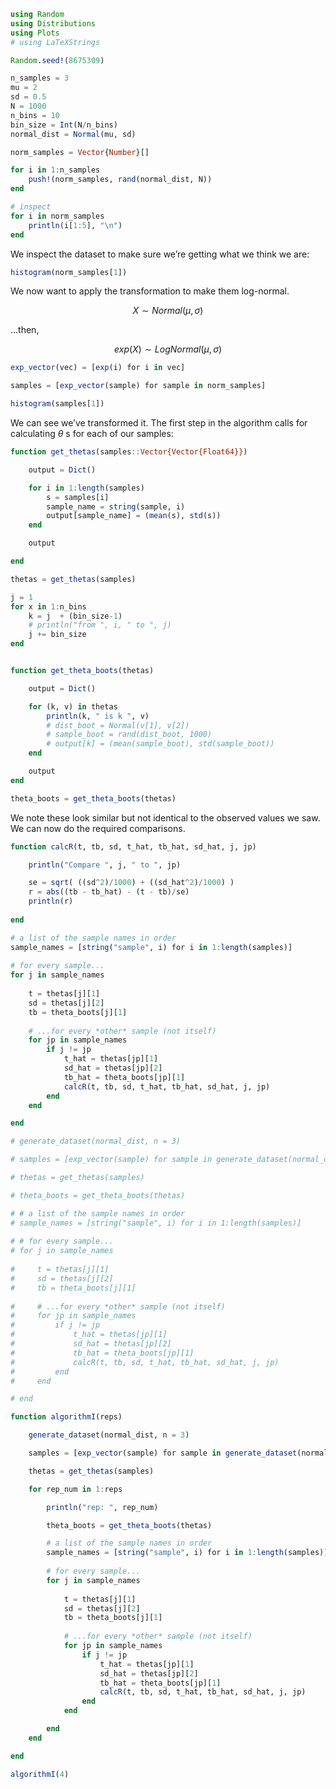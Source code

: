 
```julia

using Random
using Distributions
using Plots
# using LaTeXStrings
```

```julia

Random.seed!(8675309)

n_samples = 3
mu = 2
sd = 0.5
N = 1000
n_bins = 10 
bin_size = Int(N/n_bins)
normal_dist = Normal(mu, sd)
```


```julia

norm_samples = Vector{Number}[]

for i in 1:n_samples
    push!(norm_samples, rand(normal_dist, N))
end

# inspect
for i in norm_samples
    println(i[1:5], "\n")
end
```


We inspect the dataset to make sure we're getting what we think we are:

```julia
histogram(norm_samples[1])
```

We now want to apply the transformation to make them log-normal.

$$
X \sim Normal(\mu, \sigma)
$$

...then,

$$
exp(X) \sim LogNormal(\mu,\sigma)
$$


```julia

exp_vector(vec) = [exp(i) for i in vec]

samples = [exp_vector(sample) for sample in norm_samples]

histogram(samples[1])
```


We can see we've transformed it. The first step in the algorithm calls for calculating $\theta$ s for each of our samples:





```julia


function get_thetas(samples::Vector{Vector{Float64}})

    output = Dict()

    for i in 1:length(samples)
        s = samples[i]
        sample_name = string(sample, i)
        output[sample_name] = (mean(s), std(s))
    end

    output

end

thetas = get_thetas(samples)
```


```julia



j = 1
for x in 1:n_bins
    k = j  + (bin_size-1)
    # println("from ", i, " to ", j)
    j += bin_size
end
```


```julia

```

```julia

function get_theta_boots(thetas)

    output = Dict()

    for (k, v) in thetas
        println(k, " is k ", v)
        # dist_boot = Normal(v[1], v[2])
        # sample_boot = rand(dist_boot, 1000)
        # output[k] = (mean(sample_boot), std(sample_boot))
    end

    output
end

theta_boots = get_theta_boots(thetas)
```

We note these look similar but not identical to the observed values we saw. We can now do the required comparisons.

```julia

function calcR(t, tb, sd, t_hat, tb_hat, sd_hat, j, jp)

    println("Compare ", j, " to ", jp)

    se = sqrt( ((sd^2)/1000) + ((sd_hat^2)/1000) )
    r = abs((tb - tb_hat) - (t - tb)/se)
    println(r)    
    
end

# a list of the sample names in order
sample_names = [string("sample", i) for i in 1:length(samples)]
 
# for every sample...
for j in sample_names
    
    t = thetas[j][1]
    sd = thetas[j][2]
    tb = theta_boots[j][1]
    
    # ...for every *other* sample (not itself)
    for jp in sample_names
        if j != jp
            t_hat = thetas[jp][1]
            sd_hat = thetas[jp][2]
            tb_hat = theta_boots[jp][1]
            calcR(t, tb, sd, t_hat, tb_hat, sd_hat, j, jp)
        end
    end

end

```





```julia

# generate_dataset(normal_dist, n = 3)

# samples = [exp_vector(sample) for sample in generate_dataset(normal_dist, n = 3)]

# thetas = get_thetas(samples)

# theta_boots = get_theta_boots(thetas)

# # a list of the sample names in order
# sample_names = [string("sample", i) for i in 1:length(samples)]
 
# # for every sample...
# for j in sample_names
    
#     t = thetas[j][1]
#     sd = thetas[j][2]
#     tb = theta_boots[j][1]
    
#     # ...for every *other* sample (not itself)
#     for jp in sample_names
#         if j != jp
#             t_hat = thetas[jp][1]
#             sd_hat = thetas[jp][2]
#             tb_hat = theta_boots[jp][1]
#             calcR(t, tb, sd, t_hat, tb_hat, sd_hat, j, jp)
#         end
#     end

# end

function algorithmI(reps)

    generate_dataset(normal_dist, n = 3)

    samples = [exp_vector(sample) for sample in generate_dataset(normal_dist, n = 3)]

    thetas = get_thetas(samples)

    for rep_num in 1:reps

        println("rep: ", rep_num)

        theta_boots = get_theta_boots(thetas)

        # a list of the sample names in order
        sample_names = [string("sample", i) for i in 1:length(samples)]
        
        # for every sample...
        for j in sample_names
            
            t = thetas[j][1]
            sd = thetas[j][2]
            tb = theta_boots[j][1]
            
            # ...for every *other* sample (not itself)
            for jp in sample_names
                if j != jp
                    t_hat = thetas[jp][1]
                    sd_hat = thetas[jp][2]
                    tb_hat = theta_boots[jp][1]
                    calcR(t, tb, sd, t_hat, tb_hat, sd_hat, j, jp)
                end
            end

        end    
    end

end

algorithmI(4)
```
